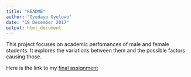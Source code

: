 ```yaml
---
title: "README"
author: "Oyedayo Oyelowo"
date: "18 December 2017"
output: html_document
---
```


This project focuses on academic perfomances of male and female students. It explores the variations between them and the possible factors causing those.

Here is the link to my [final assignment](https://oyelowo.github.io/IODS-final/)